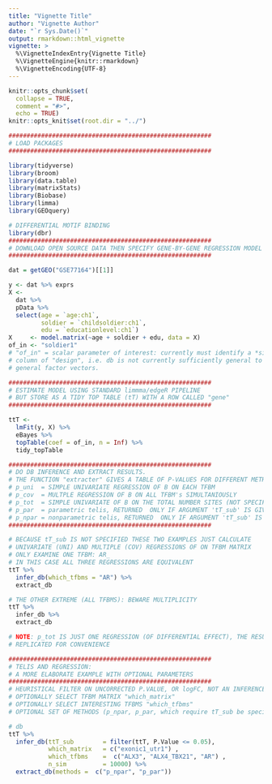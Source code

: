 ```yaml
---
title: "Vignette Title"
author: "Vignette Author"
date: "`r Sys.Date()`"
output: rmarkdown::html_vignette
vignette: >
  %\VignetteIndexEntry{Vignette Title}
  %\VignetteEngine{knitr::rmarkdown}
  %\VignetteEncoding{UTF-8}
---
```

  
```r
knitr::opts_chunk$set(
  collapse = TRUE,
  comment = "#>",
  echo = TRUE)
knitr::opts_knit$set(root.dir = "../")
```



```r

########################################################
# LOAD PACKAGES
########################################################

library(tidyverse)
library(broom)
library(data.table)
library(matrixStats)
library(Biobase)
library(limma)
library(GEOquery)

# DIFFERENTIAL MOTIF BINDING
library(dbr)
########################################################
# DOWNLOAD OPEN SOURCE DATA THEN SPECIFY GENE-BY-GENE REGRESSION MODEL
########################################################

dat = getGEO("GSE77164")[[1]]

```

```r

y <- dat %>% exprs
X <- 
  dat %>% 
  pData %>% 
  select(age = `age:ch1`, 
         soldier = `childsoldier:ch1`, 
         edu = `educationlevel:ch1`)
X     <- model.matrix(~age + soldier + edu, data = X)
of_in <- "soldier1" 
# "of_in" = scalar parameter of interest: currently must identify a *single*
# column of "design", i.e. db is not currently sufficiently general to handle
# general factor vectors.

########################################################
# ESTIMATE MODEL USING STANDARD limmma/edgeR PIPELINE
# BUT STORE AS A TIDY TOP TABLE (tT) WITH A ROW CALLED "gene"
########################################################

ttT <- 
  lmFit(y, X) %>%
  eBayes %>%
  topTable(coef = of_in, n = Inf) %>% 
  tidy_topTable

########################################################
# DO DB INFERENCE AND EXTRACT RESULTS.
# THE FUNCTION "extracter" GIVES A TABLE OF P-VALUES FOR DIFFERENT METHODS:
# p_uni  = SIMPLE UNIVARIATE REGRESSION OF B ON EACH TFBM
# p_cov  = MULTPLE REGRESSION OF B ON ALL TFBM's SIMULTANIOUSLY
# p_tot  = SIMPLE UNIVARIATE OF B ON THE TOTAL NUMBER SITES (NOT SPECIFIC TO ONE TFBM)
# p_par  = parametric telis, RETURNED  ONLY IF ARGUMENT 'tT_sub' IS GIVEN TO "db" 
# p_npar = nonparametric telis, RETURNED  ONLY IF ARGUMENT 'tT_sub' IS GIVEN TO "db" 
########################################################

# BECAUSE tT_sub IS NOT SPECIFIED THESE TWO EXAMPLES JUST CALCULATE
# UNIVARIATE (UNI) AND MULTIPLE (COV) REGRESSIONS OF ON TFBM MATRIX 
# ONLY EXAMINE ONE TFBM: AR_
# IN THIS CASE ALL THREE REGRESSIONS ARE EQUIVALENT
ttT %>% 
  infer_db(which_tfbms = "AR") %>% 
  extract_db

# THE OTHER EXTREME (ALL TFBMS): BEWARE MULTIPLICITY
ttT %>% 
  infer_db %>% 
  extract_db

# NOTE: p_tot IS JUST ONE REGRESSION (OF DIFFERENTIAL EFFECT), THE RESULT IS
# REPLICATED FOR CONVENIENCE

########################################################
# TELIS AND REGRESSION:
# A MORE ELABORATE EXAMPLE WITH OPTIONAL PARAMETERS
######################################################## 
# HEURISTICAL FILTER ON UNCORRECTED P.VALUE, OR logFC, NOT AN INFERENCE
# OPTIONALLY SELECT TFBM MATRIX "which_matrix"
# OPTIONALLY SELECT INTERESTING TFBMS "which_tfbms" 
# OPTIONAL SET OF METHODS (p_npar, p_par, which require tT_sub be specified)

# db 
ttT %>% 
  infer_db(ttT_sub        = filter(ttT, P.Value <= 0.05),  
           which_matrix   = c("exonic1_utr1") ,
           which_tfbms    =  c("ALX3", "ALX4_TBX21", "AR") ,
           n_sim          = 10000) %>% 
  extract_db(methods =  c("p_npar", "p_par"))


```
